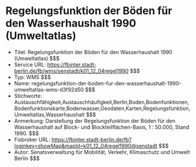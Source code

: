 # Regelungsfunktion der Böden für den Wasserhaushalt 1990 (Umweltatlas)
- Titel: Regelungsfunktion der Böden für den Wasserhaushalt 1990 (Umweltatlas) $$$
- Service URL: https://fbinter.stadt-berlin.de/fb/wms/senstadt/k01_12_04regel1990 $$$
- Typ: WMS $$$
- Name: regelungsfunktion-der-boden-fur-den-wasserhaushalt-1990-umweltatlas-wms-d3f92d50 $$$
- Stichworte: Austauschfähigkeit,Austauschhäufigkeit,Berlin,Boden,Bodenfunktionen,Bodenfunktionskarte,Bodenwasser,Geodaten,Karten,Regelungsfunktion,Umweltatlas,Wasserhaushalt $$$
- Anmerkung: Darstellung der Regelungsfunktion der Böden für den Wasserhaushalt auf Block- und Blockteilflächen-Basis, 1 : 50.000, Stand 1990. $$$
- Fisbroker URL: https://fbinter.stadt-berlin.de/fb?loginkey=showMap&mapId=k01_12_04regel1990@senstadt $$$
- Autor: Senatsverwaltung für Mobilität, Verkehr, Klimaschutz und Umwelt Berlin $$$
